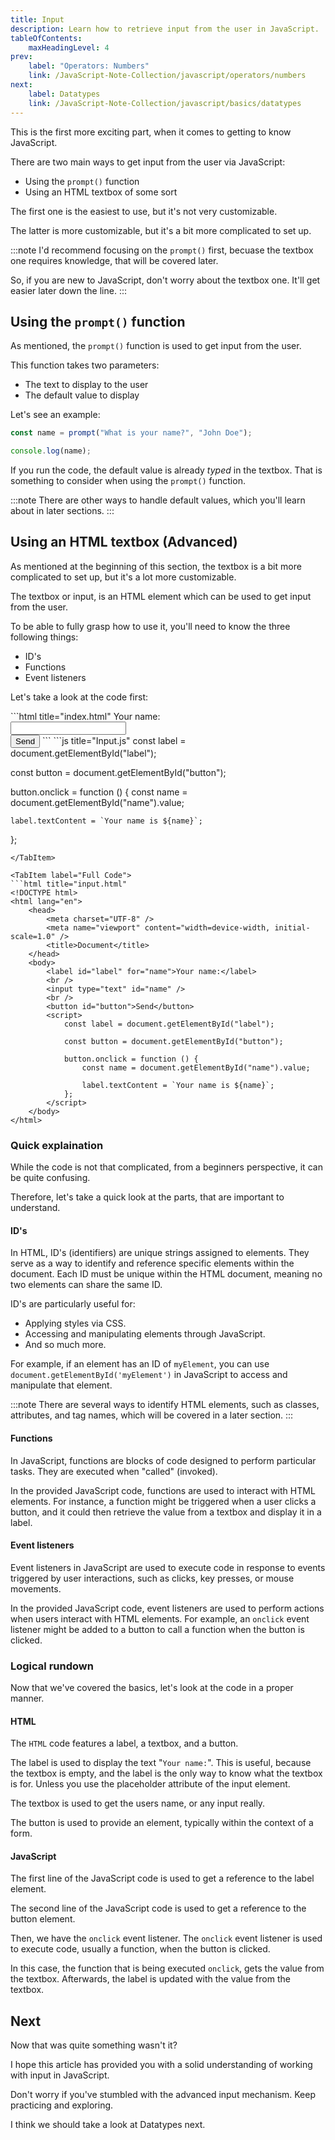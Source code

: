 ```yaml
---
title: Input
description: Learn how to retrieve input from the user in JavaScript.
tableOfContents:
    maxHeadingLevel: 4
prev:
    label: "Operators: Numbers"
    link: /JavaScript-Note-Collection/javascript/operators/numbers
next:
    label: Datatypes
    link: /JavaScript-Note-Collection/javascript/basics/datatypes
---
```



This is the first more exciting part, when it comes to getting to know JavaScript.

There are two main ways to get input from the user via JavaScript:

- Using the `prompt()` function
- Using an HTML textbox of some sort

The first one is the easiest to use, but it's not very customizable.

The latter is more customizable, but it's a bit more complicated to set up.

:::note
I'd recommend focusing on the `prompt()` first, becuase the textbox one requires knowledge, that will be covered later.

So, if you are new to JavaScript, don't worry about the textbox one. It'll get easier later down the line.
:::

## Using the `prompt()` function

As mentioned, the `prompt()` function is used to get input from the user.

This function takes two parameters:

- The text to display to the user
- The default value to display

Let's see an example:

```js title="Input.js"
const name = prompt("What is your name?", "John Doe");

console.log(name);
```

If you run the code, the default value is already _typed_ in the textbox. That is something to consider when using the `prompt()` function.

:::note
There are other ways to handle default values, which you'll learn about in later sections.
:::

## Using an HTML textbox (<span class="font-bold text-yellow-700 dark:text-yellow-500">Advanced</span>)

As mentioned at the beginning of this section, the textbox is a bit more complicated to set up, but it's a lot more customizable.

The textbox or input, is an HTML element which can be used to get input from the user.

To be able to fully grasp how to use it, you'll need to know the three following things:

- ID's
- Functions
- Event listeners

Let's take a look at the code first:

<Tabs>
<TabItem label="HTML Code">
```html title="index.html"
<!DOCTYPE html>
<html lang="en">
    <head>
        <meta charset="UTF-8" />
        <meta name="viewport" content="width=device-width, initial-scale=1.0" />
        <title>Document</title>
    </head>
    <body>
        <label id="label" for="name">Your name:</label>
        <br />
        <input type="text" id="name" />
        <br />
        <button id="button">Send</button>
        <script src="input.js"></script>
    </body>
</html>
```
</TabItem>

<TabItem label="JavaScript Code">
```js title="Input.js"
const label = document.getElementById("label");

const button = document.getElementById("button");

button.onclick = function () {
    const name = document.getElementById("name").value;

    label.textContent = `Your name is ${name}`;
};
```
</TabItem>

<TabItem label="Full Code">
```html title="input.html"
<!DOCTYPE html>
<html lang="en">
    <head>
        <meta charset="UTF-8" />
        <meta name="viewport" content="width=device-width, initial-scale=1.0" />
        <title>Document</title>
    </head>
    <body>
        <label id="label" for="name">Your name:</label>
        <br />
        <input type="text" id="name" />
        <br />
        <button id="button">Send</button>
        <script>
            const label = document.getElementById("label");

            const button = document.getElementById("button");

            button.onclick = function () {
                const name = document.getElementById("name").value;

                label.textContent = `Your name is ${name}`;
            };
        </script>
    </body>
</html>
```
</TabItem>
</Tabs>

### Quick explaination

While the code is not that complicated, from a beginners perspective, it can be quite confusing.

Therefore, let's take a quick look at the parts, that are important to understand.

#### ID's

In HTML, ID's (identifiers) are unique strings assigned to elements.
They serve as a way to identify and reference specific elements within the document.
Each ID must be unique within the HTML document, meaning no two elements can share the same ID.

ID's are particularly useful for:

-   Applying styles via CSS.
-   Accessing and manipulating elements through JavaScript.
-   And so much more.

For example, if an element has an ID of `myElement`, you can use `document.getElementById('myElement')` in JavaScript to access and manipulate that element.

:::note
There are several ways to identify HTML elements, such as classes, attributes, and tag names, which will be covered in a later section.
:::

#### Functions

In JavaScript, functions are blocks of code designed to perform particular tasks.
They are executed when "called" (invoked).

In the provided JavaScript code, functions are used to interact with HTML elements.
For instance, a function might be triggered when a user clicks a button, and it could then retrieve the value from a textbox and display it in a label.

#### Event listeners

Event listeners in JavaScript are used to execute code in response to events triggered by user interactions, such as clicks, key presses, or mouse movements.

In the provided JavaScript code, event listeners are used to perform actions when users interact with HTML elements.
For example, an `onclick` event listener might be added to a button to call a function when the button is clicked.

### Logical rundown

Now that we've covered the basics, let's look at the code in a proper manner.

#### HTML

The `HTML` code features a label, a textbox, and a button.

The label is used to display the text "`Your name:`".
This is useful, because the textbox is empty, and the label is the only way to know what the textbox is for.
Unless you use the placeholder attribute of the input element.

The textbox is used to get the users name, or any input really.

The button is used to provide an element, typically within the context of a form.

#### JavaScript

The first line of the JavaScript code is used to get a reference to the label element.

The second line of the JavaScript code is used to get a reference to the button element.

Then, we have the `onclick` event listener.
The `onclick` event listener is used to execute code, usually a function, when the button is clicked.

In this case, the function that is being executed `onclick`, gets the value from the textbox.
Afterwards, the label is updated with the value from the textbox.

## Next

Now that was quite something wasn't it?

I hope this article has provided you with a solid understanding of working with input in JavaScript.

Don't worry if you've stumbled with the advanced input mechanism.
Keep practicing and exploring.

I think we should take a look at Datatypes next.